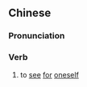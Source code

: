 {{also|目见}}
==Chinese==
{{zh-forms|s=目见}}

===Pronunciation===
{{zh-pron
|m=mùjiàn
|c=muk6 gin3
|cat=v
}}

===Verb===
{{zh-verb}}

# to [[see]] [[for]] [[oneself]]